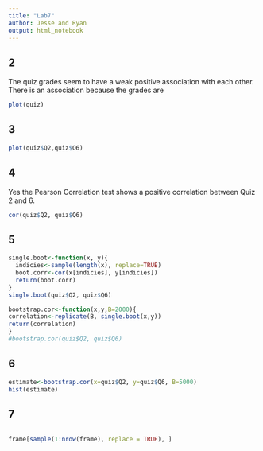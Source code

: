 ```yaml
---
title: "Lab7"
author: Jesse and Ryan
output: html_notebook
---
```


## 2
The quiz grades seem to have a weak positive association with each other. There is an association because the grades are 
```r
plot(quiz)
```
## 3
```r
plot(quiz$Q2,quiz$Q6)
```
## 4
Yes the Pearson Correlation test shows a positive correlation between Quiz 2 and 6. 
```r
cor(quiz$Q2, quiz$Q6)
```
## 5
```r
single.boot<-function(x, y){
  indicies<-sample(length(x), replace=TRUE)
  boot.corr<-cor(x[indicies], y[indicies])
  return(boot.corr)
}
single.boot(quiz$Q2, quiz$Q6)
```
```r
bootstrap.cor<-function(x,y,B=2000){
correlation<-replicate(B, single.boot(x,y))
return(correlation)
}
#bootstrap.cor(quiz$Q2, quiz$Q6)
```

## 6
```r
estimate<-bootstrap.cor(x=quiz$Q2, y=quiz$Q6, B=5000)
hist(estimate)
```
## 7 
```r

```



```r

frame[sample(1:nrow(frame), replace = TRUE), ]

```

